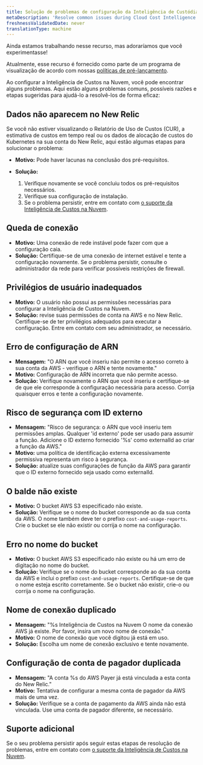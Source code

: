 ```yaml
---
title: Solução de problemas de configuração da Inteligência de Custódia na Nuvem
metaDescription: 'Resolve common issues during Cloud Cost Intelligence setup. Find troubleshooting steps for integration, data retrieval, and cost visibility challenges.'
freshnessValidatedDate: never
translationType: machine
---
```


<Callout title="visualização">
  Ainda estamos trabalhando nesse recurso, mas adoraríamos que você experimentasse!

  Atualmente, esse recurso é fornecido como parte de um programa de visualização de acordo com nossas [políticas de pré-lançamento](/docs/licenses/license-information/referenced-policies/new-relic-pre-release-policy).
</Callout>

Ao configurar a Inteligência de Custos na Nuvem, você pode encontrar alguns problemas. Aqui estão alguns problemas comuns, possíveis razões e etapas sugeridas para ajudá-lo a resolvê-los de forma eficaz:

## Dados não aparecem no New Relic

Se você não estiver visualizando o Relatório de Uso de Custos (CUR), a estimativa de custos em tempo real ou os dados de alocação de custos do Kubernetes na sua conta do New Relic, aqui estão algumas etapas para solucionar o problema:

* **Motivo:** Pode haver lacunas na conclusão dos pré-requisitos.

* **Solução:**

  1. Verifique novamente se você concluiu todos os pré-requisitos necessários.
  2. Verifique sua configuração de instalação.
  3. Se o problema persistir, entre em contato com [o suporte da Inteligência de Custos na Nuvem](mailto:cci-support@newrelic.com).

## Queda de conexão

* **Motivo:** Uma conexão de rede instável pode fazer com que a configuração caia.
* **Solução:** Certifique-se de uma conexão de internet estável e tente a configuração novamente. Se o problema persistir, consulte o administrador da rede para verificar possíveis restrições de firewall.

## Privilégios de usuário inadequados

* **Motivo:** O usuário não possui as permissões necessárias para configurar a Inteligência de Custos na Nuvem.
* **Solução:** revise suas permissões de conta na AWS e no New Relic. Certifique-se de ter privilégios adequados para executar a configuração. Entre em contato com seu administrador, se necessário.

## Erro de configuração de ARN

* **Mensagem:** &quot;O ARN que você inseriu não permite o acesso correto à sua conta da AWS - verifique o ARN e tente novamente.&quot;
* **Motivo:** Configuração de ARN incorreta que não permite acesso.
* **Solução:** Verifique novamente o ARN que você inseriu e certifique-se de que ele corresponde à configuração necessária para acesso. Corrija quaisquer erros e tente a configuração novamente.

## Risco de segurança com ID externo

* **Mensagem:** &quot;Risco de segurança: o ARN que você inseriu tem permissões amplas. Qualquer &apos;id externo&apos; pode ser usado para assumir a função. Adicione o ID externo fornecido &apos;%s&apos; como externalId ao criar a função da AWS.&quot;
* **Motivo:** uma política de identificação externa excessivamente permissiva representa um risco à segurança.
* **Solução:** atualize suas configurações de função da AWS para garantir que o ID externo fornecido seja usado como externalId.

## O balde não existe

* **Motivo:** O bucket AWS S3 especificado não existe.
* **Solução:** Verifique se o nome do bucket corresponde ao da sua conta da AWS. O nome também deve ter o prefixo `cost-and-usage-reports`. Crie o bucket se ele não existir ou corrija o nome na configuração.

## Erro no nome do bucket

* **Motivo:** O bucket AWS S3 especificado não existe ou há um erro de digitação no nome do bucket.
* **Solução:** Verifique se o nome do bucket corresponde ao da sua conta da AWS e inclui o prefixo `cost-and-usage-reports`. Certifique-se de que o nome esteja escrito corretamente. Se o bucket não existir, crie-o ou corrija o nome na configuração.

## Nome de conexão duplicado

* **Mensagem:** &quot;%s Inteligência de Custos na Nuvem O nome da conexão AWS já existe. Por favor, insira um novo nome de conexão.&quot;
* **Motivo:** O nome de conexão que você digitou já está em uso.
* **Solução:** Escolha um nome de conexão exclusivo e tente novamente.

## Configuração de conta de pagador duplicada

* **Mensagem:** &quot;A conta %s do AWS Payer já está vinculada a esta conta do New Relic.&quot;
* **Motivo:** Tentativa de configurar a mesma conta de pagador da AWS mais de uma vez.
* **Solução:** Verifique se a conta de pagamento da AWS ainda não está vinculada. Use uma conta de pagador diferente, se necessário.

## Suporte adicional

Se o seu problema persistir após seguir estas etapas de resolução de problemas, entre em contato com [o suporte da Inteligência de Custos na Nuvem](mailto:cci-support@newrelic.com).